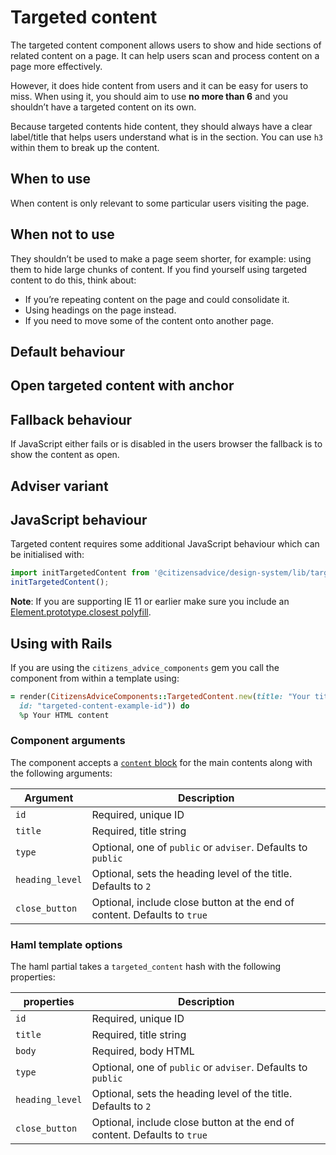 
# Targeted content

The targeted content component allows users to show and hide sections of related content on a page. It can help users scan and process content on a page more effectively.

However, it does hide content from users and it can be easy for users to miss. When using it, you should aim to use **no more than 6** and you shouldn’t have a targeted content on its own.

Because targeted contents hide content, they should always have a clear label/title that helps users understand what is in the section. You can use `h3` within them to break up the content.

## When to use

When content is only relevant to some particular users visiting the page.

## When not to use

They shouldn’t be used to make a page seem shorter, for example: using them to hide large chunks of content.
If you find yourself using targeted content to do this, think about:

- If you’re repeating content on the page and could consolidate it.
- Using headings on the page instead.
- If you need to move some of the content onto another page.

## Default behaviour

<Preview>
  <Story id="components-targeted-content--default" />
</Preview>

## Open targeted content with anchor

<Preview>
  <Story id="components-targeted-content--with-anchor" />
</Preview>

## Fallback behaviour

If JavaScript either fails or is disabled in the users browser the fallback is to show the content as open.

<Preview>
  <Story id="components-targeted-content--fallback" />
</Preview>

## Adviser variant

<Preview>
  <Story id="components-targeted-content--adviser" />
</Preview>

## JavaScript behaviour

Targeted content requires some additional JavaScript behaviour which can be initialised with:

```js
import initTargetedContent from '@citizensadvice/design-system/lib/targeted-content';
initTargetedContent();
```

**Note**: If you are supporting IE 11 or earlier make sure you include an [Element.prototype.closest polyfill](https://www.npmjs.com/package/element-closest).

## Using with Rails

If you are using the `citizens_advice_components` gem you call the component from within a template using:

```rb
= render(CitizensAdviceComponents::TargetedContent.new(title: "Your title",
  id: "targeted-content-example-id")) do
  %p Your HTML content
```

### Component arguments

The component accepts a [`content` block](https://viewcomponent.org/guide/#implementation) for the main contents along with the following arguments:

| Argument        | Description                                                              |
| --------------- | ------------------------------------------------------------------------ |
| `id`            | Required, unique ID                                                      |
| `title`         | Required, title string                                                   |
| `type`          | Optional, one of `public` or `adviser`. Defaults to `public`             |
| `heading_level` | Optional, sets the heading level of the title. Defaults to `2`           |
| `close_button`  | Optional, include close button at the end of content. Defaults to `true` |

### Haml template options

The haml partial takes a `targeted_content` hash with the following properties:

| properties      | Description                                                              |
| --------------- | ------------------------------------------------------------------------ |
| `id`            | Required, unique ID                                                      |
| `title`         | Required, title string                                                   |
| `body`          | Required, body HTML                                                      |
| `type`          | Optional, one of `public` or `adviser`. Defaults to `public`             |
| `heading_level` | Optional, sets the heading level of the title. Defaults to `2`           |
| `close_button`  | Optional, include close button at the end of content. Defaults to `true` |
